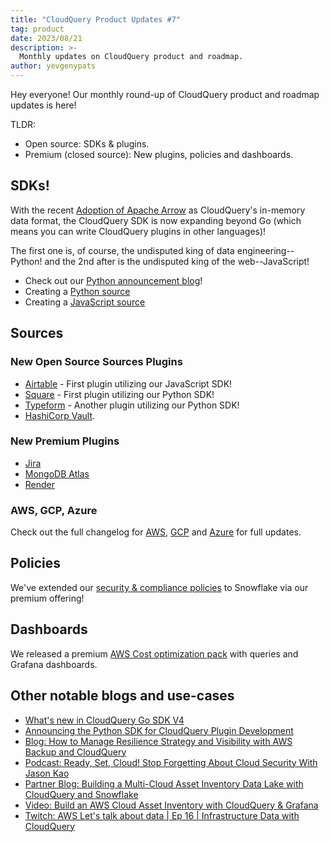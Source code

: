 ```yaml
---
title: "CloudQuery Product Updates #7"
tag: product
date: 2023/08/21
description: >-
  Monthly updates on CloudQuery product and roadmap.
author: yevgenypats
---
```



<BlogHeader/>

Hey everyone! Our monthly round-up of CloudQuery product and roadmap updates is here!

TLDR:

- Open source: SDKs & plugins.
- Premium (closed source): New plugins, policies and dashboards.

## SDKs!

With the recent [Adoption of Apache Arrow](https://www.cloudquery.io/blog/adopting-apache-arrow-at-cloudquery) as CloudQuery's
in-memory data format, the CloudQuery SDK is now expanding beyond Go (which means you can write CloudQuery plugins in other languages)!

The first one is, of course, the undisputed king of data engineering--Python! and the 2nd after is the undisputed king of the web--JavaScript!

* Check out our [Python announcement blog](https://www.cloudquery.io/blog/announcing-cloudquery-python-sdk)!
* Creating a [Python source](https://www.cloudquery.io/docs/developers/creating-new-plugin/python-source)
* Creating a [JavaScript source](https://www.cloudquery.io/docs/developers/creating-new-plugin/javascript-source)

## Sources

### New Open Source Sources Plugins

* [Airtable](https://www.cloudquery.io/docs/plugins/sources/airtable/overview) - First plugin utilizing our JavaScript SDK!
* [Square](https://www.cloudquery.io/docs/plugins/sources/square/overview) - First plugin utilizing our Python SDK!
* [Typeform](https://www.cloudquery.io/docs/plugins/sources/typeform/overview) - Another plugin utilizing our Python SDK!
* [HashiCorp Vault](https://www.cloudquery.io/docs/plugins/sources/vault/overview).

### New Premium Plugins

* [Jira](https://www.cloudquery.io/integrations/jira)
* [MongoDB Atlas](https://www.cloudquery.io/integrations/mongodb-atlas)
* [Render](https://www.cloudquery.io/integrations/render)

### AWS, GCP, Azure

Check out the full changelog for [AWS](https://github.com/cloudquery/cloudquery/blob/97d86a5c282e587420c1abd714bb0218d9c86f5a/plugins/source/aws/CHANGELOG.md),
[GCP](https://github.com/cloudquery/cloudquery/blob/97d86a5c282e587420c1abd714bb0218d9c86f5a/plugins/source/gcp/CHANGELOG.md) and [Azure](https://github.com/cloudquery/cloudquery/blob/97d86a5c282e587420c1abd714bb0218d9c86f5a/plugins/source/azure/CHANGELOG.md)
for full updates.

## Policies

We've extended our [security & compliance policies](https://www.cloudquery.io/docs/core-concepts/policies#premium-policies) to Snowflake via our premium offering!

## Dashboards

We released a premium [AWS Cost optimization pack](https://www.cloudquery.io/docs/core-concepts/policies#aws-cost-optimization-pack) with queries and Grafana dashboards.

## Other notable blogs and use-cases

- [What's new in CloudQuery Go SDK V4](/blog/go-sdk-v4)
- [Announcing the Python SDK for CloudQuery Plugin Development](/blog/announcing-cloudquery-python-sdk)
- [Blog: How to Manage Resilience Strategy and Visibility with AWS Backup and CloudQuery](/how-to-guides/manage-resilience-with-aws-backup)
- [Podcast: Ready, Set, Cloud! Stop Forgetting About Cloud Security With Jason Kao](https://www.readysetcloud.io/podcast/14/)
- [Partner Blog: Building a Multi-Cloud Asset Inventory Data Lake with CloudQuery and Snowflake](https://medium.com/snowflake/building-a-multi-cloud-asset-inventory-data-lake-with-cloudquery-and-snowflake-fcd1b86f1055)
- [Video: Build an AWS Cloud Asset Inventory with CloudQuery & Grafana](https://www.youtube.com/watch?v=H5RpX5z4H40)
- [Twitch: AWS Let's talk about data | Ep 16 | Infrastructure Data with CloudQuery](https://www.twitch.tv/videos/1894215221)





